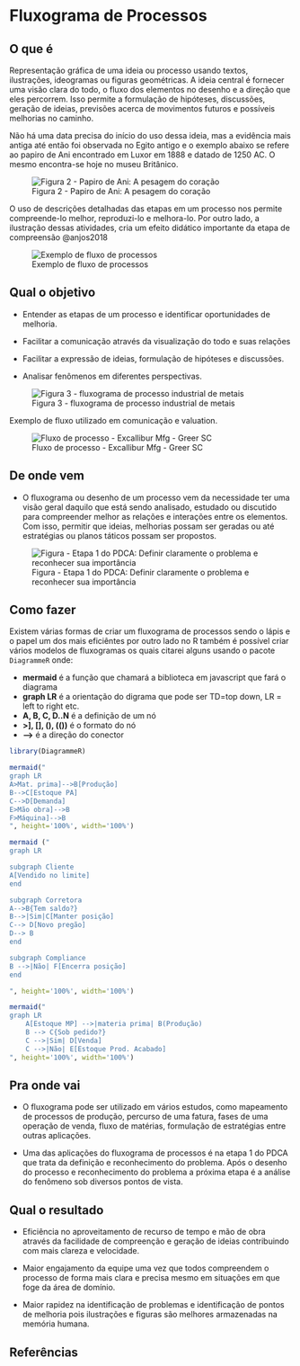 # Fluxograma de Processos

## O que é {.unnumbered}

Representação gráfica de uma ideia ou processo usando textos, ilustrações, ideogramas ou figuras geométricas. A ideia central é fornecer uma visão clara do todo, o fluxo dos elementos no desenho e a direção que eles percorrem. Isso permite a formulação de hipóteses, discussões, geração de ideias, previsões acerca de movimentos futuros e possíveis melhorias no caminho.

Não há uma data precisa do início do uso dessa ideia, mas a evidência mais antiga até então foi observada no Egito antigo e o exemplo abaixo se refere ao papiro de Ani encontrado em Luxor em 1888 e datado de 1250 AC. O mesmo encontra-se hoje no museu Britânico.

![Figura 2 - Papiro de Ani: A pesagem do coração](images/papiro_ani.jpg)

O uso de descrições detalhadas das etapas em um processo nos permite compreende-lo melhor, reproduzi-lo e melhora-lo. Por outro lado, a ilustração dessas atividades, cria um efeito didático importante da etapa de compreensão @anjos2018

![Exemplo de fluxo de processos](images/fluxograma_process_cetil.jpg)


## Qual o objetivo {.unnumbered}

-   Entender as etapas de um processo e identificar oportunidades de melhoria.

-   Facilitar a comunicação através da visualização do todo e suas relações

-   Facilitar a expressão de ideias, formulação de hipóteses e discussões.

-   Analisar fenômenos em diferentes perspectivas.

![Figura 3 - fluxograma de processo industrial de metais](images/figura_processo.png)


Exemplo de fluxo utilizado em comunicação e valuation.


![Fluxo de processo - Excallibur Mfg - Greer SC](images/process_excallibur.jpg)

## De onde vem {.unnumbered}

-   O fluxograma ou desenho de um processo vem da necessidade ter uma visão geral daquilo que está sendo analisado, estudado ou discutido para compreender melhor as relações e interações entre os elementos. Com isso, permitir que ideias, melhorias possam ser geradas ou até estratégias ou planos táticos possam ser propostos.

![Figura - Etapa 1 do PDCA: Definir claramente o problema e reconhecer sua importância](images/step_1.png)

## Como fazer {.unnumbered}

Existem várias formas de criar um fluxograma de processos sendo o lápis e o papel um dos mais eficiêntes por outro lado no R também é possível criar vários modelos de fluxogramas os quais citarei alguns usando o pacote `DiagrammeR` onde:

-   **mermaid** é a função que chamará a biblioteca em javascript que fará o diagrama
-   **graph LR** é a orientação do digrama que pode ser TD=top down, LR = left to right etc.
-   **A, B, C, D..N** é a definição de um nó
-   **\>\], \[\], (), (())** é o formato do nó
-   **--\>** é a direção do conector

```r

library(DiagrammeR)

mermaid("
graph LR
A>Mat. prima]-->B[Produção]
B-->C[Estoque PA]
C-->D[Demanda]
E>Mão obra]-->B
F>Máquina]-->B
", height='100%', width='100%')

mermaid ("
graph LR

subgraph Cliente
A[Vendido no limite]
end

subgraph Corretora
A-->B{Tem saldo?}
B-->|Sim|C[Manter posição]
C--> D[Novo pregão]
D--> B
end

subgraph Compliance
B -->|Não| F[Encerra posição]
end

", height='100%', width='100%')

mermaid("
graph LR
    A[Estoque MP] -->|materia prima| B(Produção)
    B --> C{Sob pedido?}
    C -->|Sim| D[Venda]
    C -->|Não| E[Estoque Prod. Acabado]
", height='100%', width='100%')
```

## Pra onde vai {.unnumbered}

-   O fluxograma pode ser utilizado em vários estudos, como mapeamento de processos de produção, percurso de uma fatura, fases de uma operação de venda, fluxo de matérias, formulação de estratégias entre outras aplicações.

-   Uma das aplicações do fluxograma de processos é na etapa 1 do PDCA que trata da definição e reconhecimento do problema. Após o desenho do processo e reconhecimento do problema a próxima etapa é a análise do fenômeno sob diversos pontos de vista.

## Qual o resultado {.unnumbered}

-   Eficiência no aproveitamento de recurso de tempo e mão de obra através da facilidade de compreenção e geração de ideias contribuindo com mais clareza e velocidade.

-   Maior engajamento da equipe uma vez que todos compreendem o processo de forma mais clara e precisa mesmo em situações em que foge da área de domínio.

-   Maior rapidez na identificação de problemas e identificação de pontos de melhoria pois ilustrações e figuras são melhores armazenadas na memória humana.

## Referências {.unnumbered}
